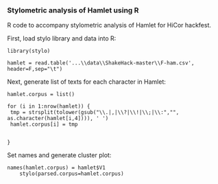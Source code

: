 ### Stylometric analysis of Hamlet using R

R code to accompany stylometric analysis of Hamlet for HiCor hackfest.

First, load stylo library and data into R:
```
library(stylo)

hamlet = read.table('...\\data\\ShakeHack-master\\F-ham.csv', header=F,sep="\t")

```

Next, generate list of texts for each character in Hamlet:

```
hamlet.corpus = list()

for (i in 1:nrow(hamlet)) {
 tmp = strsplit(tolower(gsub("\\.|,|\\?|\\!|\\;|\\:","", as.character(hamlet[i,4]))), ' ')
 hamlet.corpus[i] = tmp


}

```

Set names and generate cluster plot:

```
names(hamlet.corpus) = hamlet$V1
    stylo(parsed.corpus=hamlet.corpus)


```

